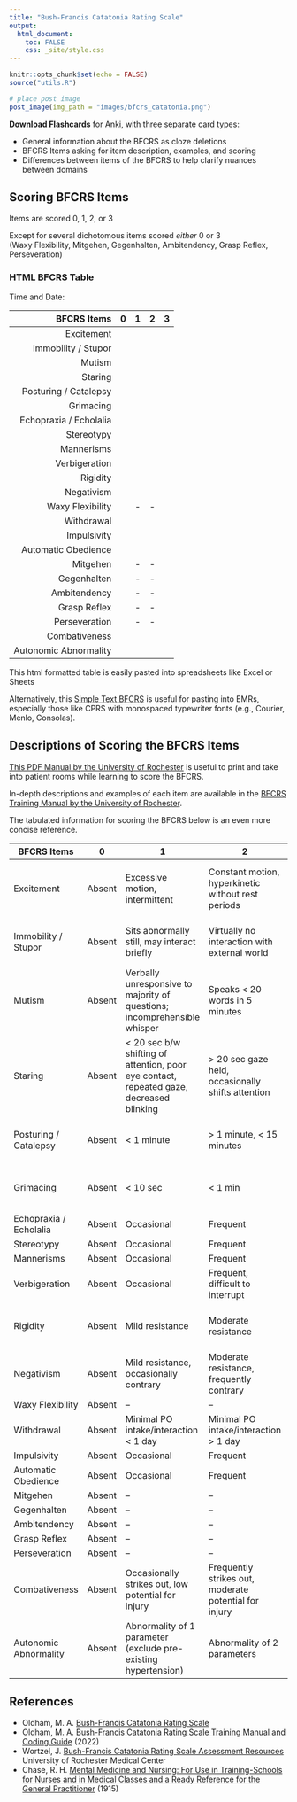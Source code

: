 ```yaml
---
title: "Bush-Francis Catatonia Rating Scale"
output:
  html_document:
    toc: FALSE
    css: _site/style.css
---
```


```r
knitr::opts_chunk$set(echo = FALSE)
source("utils.R")
```

```r
# place post image
post_image(img_path = "images/bfcrs_catatonia.png")
```

**[Download Flashcards](flashcards/bfcrs_20240301.apkg)** for Anki, with three separate card types:

* General information about the BFCRS as cloze deletions
* BFCRS Items asking for item description, examples, and scoring 
* Differences between items of the BFCRS to help clarify nuances between domains

## Scoring BFCRS Items

Items are scored 0, 1, 2, or 3

Except for several dichotomous items scored *either* 0 or 3  
(Waxy Flexibility, Mitgehen, Gegenhalten, Ambitendency, Grasp Reflex, Perseveration)

### HTML BFCRS Table

Time and Date:

| BFCRS Items            | 0 | 1 | 2 | 3 |
|-----------------------:|:-:|:-:|:-:|:-:|
|             Excitement |   |   |   |   |
|    Immobility / Stupor |   |   |   |   |
|                 Mutism |   |   |   |   |
|                Staring |   |   |   |   |
|  Posturing / Catalepsy |   |   |   |   |
|              Grimacing |   |   |   |   |
| Echopraxia / Echolalia |   |   |   |   |
|             Stereotypy |   |   |   |   |
|             Mannerisms |   |   |   |   |
|          Verbigeration |   |   |   |   |
|               Rigidity |   |   |   |   |
|             Negativism |   |   |   |   |
|       Waxy Flexibility |   | - | - |   |
|             Withdrawal |   |   |   |   |
|            Impulsivity |   |   |   |   |
|    Automatic Obedience |   |   |   |   |
|               Mitgehen |   | - | - |   |
|            Gegenhalten |   | - | - |   |
|           Ambitendency |   | - | - |   |
|           Grasp Reflex |   | - | - |   |
|          Perseveration |   | - | - |   |
|          Combativeness |   |   |   |   |
|  Autonomic Abnormality |   |   |   |   |

This html formatted table is easily pasted into spreadsheets like Excel or Sheets

Alternatively, this [Simple Text BFCRS](https://github.com/dgrisafe/cprs_templates/blob/ca347decc6fe6b8f632123497d804675e7dd16e8/psychiatry/exam_bfcrs.txt) is useful for pasting into EMRs, especially those like CPRS with monospaced typewriter fonts (e.g., Courier, Menlo, Consolas).

## Descriptions of Scoring the BFCRS Items

[This PDF Manual by the University of Rochester](https://www.urmc.rochester.edu/MediaLibraries/URMCMedia/psychiatry/about/docs/BFCRS-with-Manual-links.pdf) is useful to print and take into patient rooms while learning to score the BFCRS.

In-depth descriptions and examples of each item are available in the [BFCRS Training Manual by the University of Rochester](https://www.urmc.rochester.edu/MediaLibraries/URMCMedia/psychiatry/documents/BFCRS-Training-Manual-22-02-24.pdf).

The tabulated information for scoring the BFCRS below is an even more concise reference.

| BFCRS Items            | 0      | 1                                                                                       | 2                                                     | 3                                                                |
| ---------------------- | ------ | --------------------------------------------------------------------------------------- | ----------------------------------------------------- | ---------------------------------------------------------------- |
| Excitement             | Absent | Excessive motion, intermittent                                                          | Constant motion, hyperkinetic without rest periods    | Full-blown catatonic excitement, endless frenzied motor activity |
| Immobility / Stupor    | Absent | Sits abnormally still, may interact briefly                                             | Virtually no interaction with external world          | Stuporous (psychological), non-reactive to painful stimuli       |
| Mutism                 | Absent | Verbally unresponsive to majority of questions; incomprehensible whisper                | Speaks < 20 words in 5 minutes                        | No speech                                                        |
| Staring                | Absent | < 20 sec b/w shifting of attention, poor eye contact, repeated gaze, decreased blinking | \> 20 sec gaze held, occasionally shifts attention    | Fixed gaze, non-reactive                                         |
| Posturing / Catalepsy  | Absent | < 1 minute                                                                              | \> 1 minute, < 15 minutes                             | Bizarre posture, or mundane maintained ≥ 15 min                  |
| Grimacing              | Absent | < 10 sec                                                                                | < 1 min                                               | Bizarre expression(s) maintained > 1 min                         |
| Echopraxia / Echolalia | Absent | Occasional                                                                              | Frequent                                              | Constant                                                         |
| Stereotypy             | Absent | Occasional                                                                              | Frequent                                              | Constant                                                         |
| Mannerisms             | Absent | Occasional                                                                              | Frequent                                              | Constant                                                         |
| Verbigeration          | Absent | Occasional                                                                              | Frequent, difficult to interrupt                      | Constant                                                         |
| Rigidity               | Absent | Mild resistance                                                                         | Moderate resistance                                   | Severe resistance, cannot be repostured                          |
| Negativism             | Absent | Mild resistance, occasionally contrary                                                  | Moderate resistance, frequently contrary              | Severe resistance, continually contrary                          |
| Waxy Flexibility       | Absent | –                                                                                       | –                                                     | Present                                                          |
| Withdrawal             | Absent | Minimal PO intake/interaction < 1 day                                                   | Minimal PO intake/interaction > 1 day                 | No PO intake/interaction for ≥ 1 day                           |
| Impulsivity            | Absent | Occasional                                                                              | Frequent                                              | Constant                                                         |
| Automatic Obedience    | Absent | Occasional                                                                              | Frequent                                              | Constant                                                         |
| Mitgehen               | Absent | –                                                                                       | –                                                     | Present                                                          |
| Gegenhalten            | Absent | –                                                                                       | –                                                     | Present                                                          |
| Ambitendency           | Absent | –                                                                                       | –                                                     | Present                                                          |
| Grasp Reflex           | Absent | –                                                                                       | –                                                     | Present                                                          |
| Perseveration          | Absent | –                                                                                       | –                                                     | Present                                                          |
| Combativeness          | Absent | Occasionally strikes out, low potential for injury                                      | Frequently strikes out, moderate potential for injury | Serious danger to others                                         |
| Autonomic Abnormality  | Absent | Abnormality of 1 parameter (exclude pre-existing hypertension)                          | Abnormality of 2 parameters                           | Abnormality of 3 or greater parameters                           |

## References

* Oldham, M. A. <a href="https://www.urmc.rochester.edu/MediaLibraries/URMCMedia/psychiatry/about/docs/BFCRS-with-Manual-links.pdf">Bush-Francis Catatonia Rating Scale</a>
* Oldham, M. A. <a href="https://www.urmc.rochester.edu/MediaLibraries/URMCMedia/psychiatry/documents/BFCRS-Training-Manual-22-02-24.pdf">Bush-Francis Catatonia Rating Scale Training Manual and Coding Guide</a> (2022)
* Wortzel, J. <a href="https://www.urmc.rochester.edu/psychiatry/divisions/collaborative-care-and-wellness/bush-francis-catatonia-rating-scale.aspx">Bush-Francis Catatonia Rating Scale Assessment Resources</a> University of Rochester Medical Center
* Chase, R. H. <a href="https://www.flickr.com/photos/internetarchivebookimages/14596961729/">Mental Medicine and Nursing: For Use in Training-Schools for Nurses and in Medical Classes and a Ready Reference for the General Practitioner</a> (1915)
